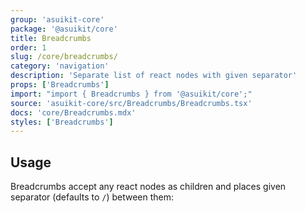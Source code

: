 ```yaml
---
group: 'asuikit-core'
package: '@asuikit/core'
title: Breadcrumbs
order: 1
slug: /core/breadcrumbs/
category: 'navigation'
description: 'Separate list of react nodes with given separator'
props: ['Breadcrumbs']
import: "import { Breadcrumbs } from '@asuikit/core';"
source: 'asuikit-core/src/Breadcrumbs/Breadcrumbs.tsx'
docs: 'core/Breadcrumbs.mdx'
styles: ['Breadcrumbs']
---
```



## Usage

Breadcrumbs accept any react nodes as children
and places given separator (defaults to `/`) between them:

<Demo data={BreadcrumbsDemos.usage} />
